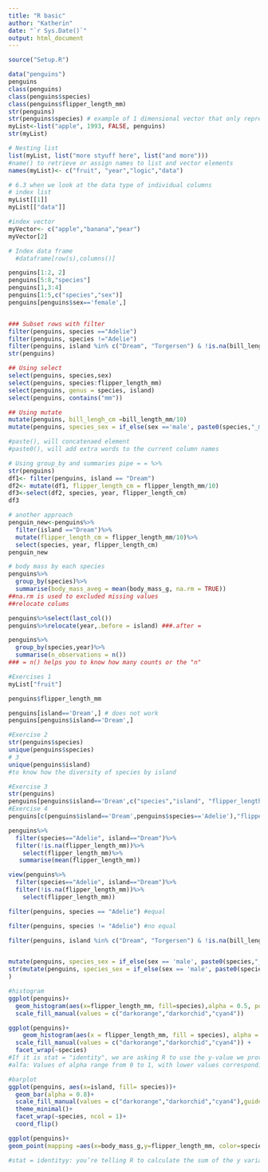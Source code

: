 ```yaml
---
title: "R basic"
author: "Katherin"
date: "`r Sys.Date()`"
output: html_document
---
```


```r
source("Setup.R")
```

```r
data("penguins")
penguins
class(penguins)
class(penguins$species)
class(penguins$flipper_length_mm)
str(penguins)
str(penguins$species) # example of 1 dimensional vector that only represent a single data type. We can not have a vector of both number and characters. A list can have more then one data type.
myList<-list("apple", 1993, FALSE, penguins)
str(myList)

# Nesting list
list(myList, list("more styuff here", list("and more")))
#name() to retrieve or assign names to list and vector elements
names(myList)<- c("fruit", "year","logic","data")

# 6.3 when we look at the data type of individual columns
# index list
myList[[1]]
myList[["data"]]

#index vector
myVector<- c("apple","banana","pear")
myVector[2]

# Index data frame
  #dataframe[row(s),columns()]

penguins[1:2, 2]
penguins[5:8,"species"]
penguins[1,3:4]
penguins[1:5,c("species","sex")]
penguins[penguins$sex=='female',]



```

```r
### Subset rows with filter
filter(penguins, species =="Adelie")
filter(penguins, species !="Adelie")
filter(penguins, island %in% c("Dream", "Torgersen") & !is.na(bill_length_mm))
str(penguins)

```

```r
## Using select
select(penguins, species,sex)
select(penguins, species:flipper_length_mm)
select(penguins, genus = species, island)
select(penguins, contains("mm"))
```

```r
## Using mutate
mutate(penguins, bill_lengh_cm =bill_length_mm/10)
mutate(penguins, species_sex = if_else(sex =='male', paste0(species,"_m"), paste0(species,"_f")))

#paste(), will concatenaed element
#paste0(), will add extra words to the current column names
```

```r
# Using group_by and summaries pipe = = %>%
str(penguins)
df1<- filter(penguins, island == "Dream")
df2<- mutate(df1, flipper_length_cm = flipper_length_mm/10)
df3<-select(df2, species, year, flipper_length_cm)
df3

# another approach
penguin_new<-penguins%>%
  filter(island =="Dream")%>%
  mutate(flipper_length_cm = flipper_length_mm/10)%>%
  select(species, year, flipper_length_cm)
penguin_new

# body mass by each species
penguins%>%
  group_by(species)%>%
  summarise(body_mass_aveg = mean(body_mass_g, na.rm = TRUE))
##na.rm is used to excluded missing values
##relocate colums

penguins%>%select(last_col())
penguins%>%relocate(year,.before = island) ###.after = 

```

```r
penguins%>%
  group_by(species,year)%>%
  summarise(n_observations = n())
### = n() helps you to know how many counts or the "n"

```


```r
#Exercises 1
myList["fruit"]

penguins$flipper_length_mm

penguins[island=='Dream',] # does not work
penguins[penguins$island=='Dream',]

#Exercise 2
str(penguins$species)
unique(penguins$species)
# 3
unique(penguins$island)
#to know how the diversity of species by island

#Exercise 3
str(penguins)
penguins[penguins$island=='Dream',c("species","island", "flipper_length_mm")]
#Exercise 4
penguins[c(penguins$island=='Dream',penguins$species=='Adelie'),"flipper_length_mm"]

penguins%>%
  filter(species=="Adelie", island=="Dream")%>%
  filter(!is.na(flipper_length_mm))%>%
    select(flipper_length_mm)%>%
   summarise(mean(flipper_length_mm))

view(penguins%>%
  filter(species=="Adelie", island=="Dream")%>%
  filter(!is.na(flipper_length_mm))%>%
    select(flipper_length_mm))

```

```r
filter(penguins, species == "Adelie") #equal

filter(penguins, species != "Adelie") #no equal

filter(penguins, island %in% c("Dream", "Torgersen") & !is.na(bill_length_mm))


mutate(penguins, species_sex = if_else(sex == 'male', paste0(species,"_m"), paste0(species, "_f")))
str(mutate(penguins, species_sex = if_else(sex == 'male', paste0(species,"_m"), paste0(species, "_f")))
)

```

```r
#histogram
ggplot(penguins)+
  geom_histogram(aes(x=flipper_length_mm, fill=species),alpha = 0.5, position = "identity")+
  scale_fill_manual(values = c("darkorange","darkorchid","cyan4"))

ggplot(penguins)+
    geom_histogram(aes(x = flipper_length_mm, fill = species), alpha = 0.5, position = "identity") +
  scale_fill_manual(values = c("darkorange","darkorchid","cyan4")) +
  facet_wrap(~species)
#If it is stat = "identity", we are asking R to use the y-value we provide for the dependent variable.
#alfa: Values of alpha range from 0 to 1, with lower values corresponding to more transparent colors

#barplot
ggplot(penguins, aes(x=island, fill= species))+
  geom_bar(alpha = 0.8)+ 
  scale_fill_manual(values = c("darkorange","darkorchid","cyan4"),guide=FALSE)+
  theme_minimal()+
  facet_wrap(~species, ncol = 1)+
  coord_flip()

ggplot(penguins)+
geom_point(mapping =aes(x=body_mass_g,y=flipper_length_mm, color=species))

#stat = identityy: you’re telling R to calculate the sum of the y variable, grouped by the x variable and use bars to display the sums.

```
